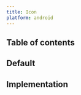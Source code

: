 ```yaml
---
title: Icon
platform: android
---
```




## Table of contents

## Default

<AndroidComponentScreenshots
  lightMode={screenshotAll}
  darkMode={screenshotAllDm}
  altText="Android icons" />

## Implementation

<Readme file={readme} />
